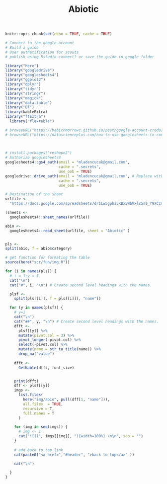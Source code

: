 % Abiotic

```r
knitr::opts_chunk$set(echo = TRUE, cache = TRUE)
```


```r

# Connect to the google account 
# Build a guide
# User authetification for scouts 
# publish using Rstudio connect? or save the guide in google folder 

library("here")
library("googledrive")
library("googlesheets4")
library("ggplot2")
library("dplyr")
library("tidyr")
library("stringr")
library("magick")
library("data.table")
library("DT")
library(kableExtra)
library("ftExtra")
  library("flextable")

# browseURL("https://babichmorrowc.github.io/post/google-account-creds/")
# browseURL("https://datascienceplus.com/how-to-use-googlesheets-to-connect-r-to-google-sheets/")
 
 

# install.packages("reshape2")
# Authorize googlesheets4
googlesheets4::gs4_auth(email = "mladencucak@gmail.com",
                        cache = ".secrets",
                        use_oob = TRUE)
googledrive::drive_auth(email = "mladencucak@gmail.com", # Replace with your email!
                        cache = ".secrets",
                        use_oob = TRUE)

# Destination of the sheet
urlfile <-
  "https://docs.google.com/spreadsheets/d/1Lw5gphz5RBx5WbVxlc5s0_Y9XCImkdCWwKZh3hgU0zE/edit?usp=sharing"

(sheets <- 
  googlesheets4::sheet_names(urlfile))

abio <- 
  googlesheets4::read_sheet(urlfile, sheet = "Abiotic" )


pls <- 
split(abio, f = abio$category)

# get function for formating the table 
source(here("scr/fun/img.R"))


```
 
 
```r

for (i in names(pls)) {
  # i = 1;y = 5
  cat("\n")
  cat("#", i, "\n") # Create second level headings with the names.

  plsf <-
    split(pls[[i]], f = pls[[i]][, "name"])

  for (y in names(plsf)) {
    # y=1
    cat("\n")
    cat("##", y, "\n") # Create second level headings with the names.
    dfft <-
      plsf[[y]] %>%
      mutate(pivot.col = 3) %>%
      pivot_longer(-pivot.col) %>%
      select(-pivot.col) %>%
      mutate(name = str_to_title(name)) %>%
      drop_na("value")
    
    dfft <-
      GetKable(dfft, font_size)


    print(dfft)
    dff <- plsf[[y]]
    imgs <-
      list.files(
        here("img/abio", pull(dff[1, "name"])),
        all.files  = TRUE,
        recursive = T,
        full.names = T
      )

    for (img in seq(imgs)) {
      # img <- 1
      cat("![](", imgs[[img]], "){width=100%} \n\n", sep = "")
    }
    
    # add back to top link
    cat(paste0("<a href=","#header", ">back to top</a>" ))

    cat("\n")

  }
}
```

 